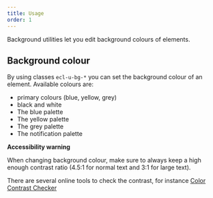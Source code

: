 ```yaml
---
title: Usage
order: 1
---
```



<Paragraph size="lead">
  Background utilities let you edit background colours of elements.
</Paragraph>

## Background colour

By using classes `ecl-u-bg-*` you can set the background colour of an element.
Available colours are:

- primary colours (blue, yellow, grey)
- black and white
- The <Link to="/eu/guidelines/colours/">blue palette</Link>
- The <Link to="/eu/guidelines/colours/">yellow palette</Link>
- The <Link to="/eu/guidelines/colours/">grey palette</Link>
- The <Link to="/eu/guidelines/colours/">notification palette</Link>

**Accessibility warning**

When changing background colour, make sure to always keep a high enough contrast ratio (4.5:1 for normal text and 3:1 for large text).

There are several online tools to check the contrast, for instance [Color Contrast Checker](https://webaim.org/resources/contrastchecker/)
